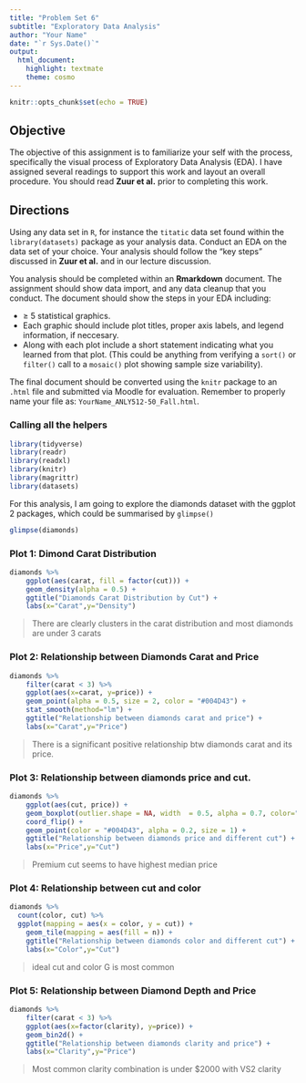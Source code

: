 ```yaml
---
title: "Problem Set 6"
subtitle: "Exploratory Data Analysis"
author: "Your Name"
date: "`r Sys.Date()`"
output: 
  html_document: 
    highlight: textmate
    theme: cosmo
---
```


```r
knitr::opts_chunk$set(echo = TRUE)
```

## Objective

The objective of this assignment is to familiarize your self with the process, specifically the visual process of Exploratory Data Analysis (EDA).  I have assigned several readings to support this work and layout an overall procedure.  You should read **Zuur et al.** prior to completing this work.


## Directions

Using any data set in `R`, for instance the `titatic` data set found within the `library(datasets)` package as your analysis data.  Conduct an EDA on the data set of your choice.  Your analysis should follow the "key steps" discussed in **Zuur et al.** and in our lecture discussion.  

You analysis should be completed within an **Rmarkdown** document.  The assignment should show data import, and any data cleanup that you conduct.  The document should show the steps in your EDA including:

- $\geq$ 5 statistical graphics.  
- Each graphic should include plot titles, proper axis labels, and legend information, if neccesary.  
- Along with each plot include a short statement indicating what you learned from that plot.  (This could be anything from verifying a `sort()` or `filter()` call to a `mosaic()` plot showing sample size variability).  

The final document should be converted using the `knitr` package to an `.html` file and submitted via Moodle for evaluation.  Remember to properly name your file as: `YourName_ANLY512-50_Fall.html`.

### Calling all the helpers

```r

library(tidyverse)
library(readr)
library(readxl)
library(knitr)
library(magrittr)
library(datasets)

```

For this analysis, I am going to explore the diamonds dataset with the ggplot 2 packages, which could be summarised by `glimpse()` 

```r

glimpse(diamonds)

```

### Plot 1: Dimond Carat Distribution

```r

diamonds %>% 
    ggplot(aes(carat, fill = factor(cut))) + 
    geom_density(alpha = 0.5) + 
    ggtitle("Diamonds Carat Distribution by Cut") +
    labs(x="Carat",y="Density") 

```

> There are clearly clusters in the carat distribution and most diamonds are under 3 carats


### Plot 2: Relationship between Diamonds Carat and Price

```r
diamonds %>% 
    filter(carat < 3) %>% 
    ggplot(aes(x=carat, y=price)) + 
    geom_point(alpha = 0.5, size = 2, color = "#004D43") + 
    stat_smooth(method="lm") + 
    ggtitle("Relationship between diamonds carat and price") +
    labs(x="Carat",y="Price")
```

> There is a significant positive relationship btw diamonds carat and its price. 

### Plot 3: Relationship between diamonds price and cut. 

```r

diamonds %>% 
    ggplot(aes(cut, price)) + 
    geom_boxplot(outlier.shape = NA, width  = 0.5, alpha = 0.7, color="#4C4C4C", notch = T) + 
    coord_flip() + 
    geom_point(color = "#004D43", alpha = 0.2, size = 1) + 
    ggtitle("Relationship between diamonds price and different cut") +
    labs(x="Price",y="Cut")

```

> Premium cut seems to have highest median price

### Plot 4: Relationship between cut and color 

```r
diamonds %>% 
  count(color, cut) %>%  
  ggplot(mapping = aes(x = color, y = cut)) +
    geom_tile(mapping = aes(fill = n)) + 
    ggtitle("Relationship between diamonds color and different cut") +
    labs(x="Color",y="Cut")
```

> ideal cut and color G is most common

### Plot 5: Relationship between Diamond Depth and Price

```r
diamonds %>% 
    filter(carat < 3) %>% 
    ggplot(aes(x=factor(clarity), y=price)) + 
    geom_bin2d() +
    ggtitle("Relationship between diamonds clarity and price") +
    labs(x="Clarity",y="Price")
```

> Most common clarity combination is under $2000 with VS2 clarity



